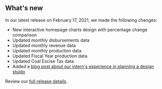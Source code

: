 ## What's new

In our latest release on February 17, 2021, we made the following changes:
- New interactive homepage charts design with percentage change comparison
- Updated <Link href="/downloads/disbursements-by-month" linkType="default">monthly disbursements data</Link>
- Updated <Link href="/downloads/revenue-by-month" linkType="default">monthly revenue data</Link>
- Updated <Link href="/downloads/production-by-month" linkType="default">monthly production data</Link>
- Updated <Link href="/downloads/production" linkType="default">Fiscal Year production data</Link>
- Updated <Link href="/how-revenue-works/coal-excise-tax" linkType="default">Coal Excise Tax data</Link>
- Added a [blog post about our intern's experience in planning a design stuido](https://blog-nrrd.doi.gov)

Review our [full release details](https://github.com/ONRR/nrrd/releases).
